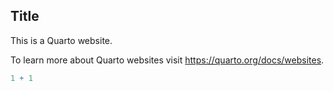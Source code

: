 

## Title

This is a Quarto website.

To learn more about Quarto websites visit <https://quarto.org/docs/websites>.

```r
1 + 1
```
